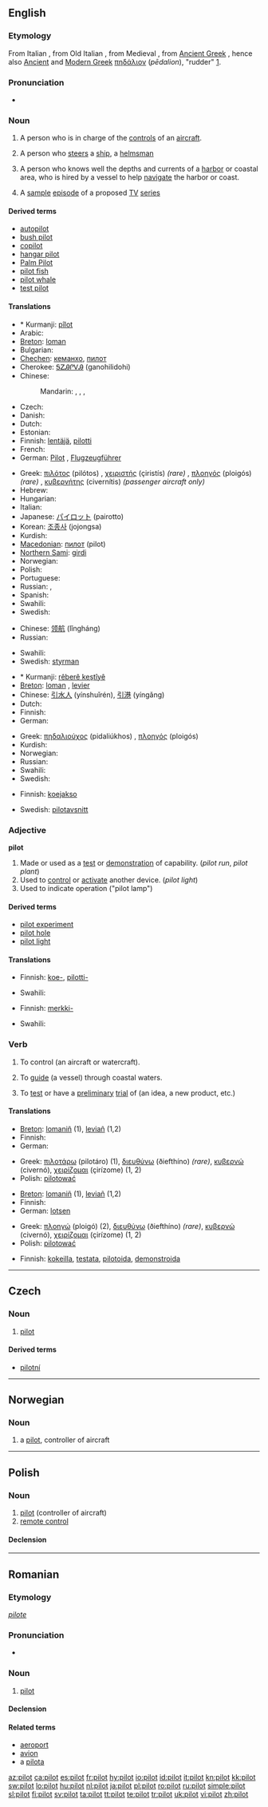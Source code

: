 {{also|Pilot}}
==English==
{{wikipedia}}

===Etymology===
From Italian {{term|piloto}}, from Old Italian {{term|pedota}}, from Medieval {{etyl|el}} {{term|πηδώτης|sc=Grek|tr=pēdōtēs||helmsman, steersman}}, from  [[Ancient Greek]] {{term|πηδόν|tr=pēdon||blade of an oar, oar}} [http://www.perseus.tufts.edu/cgi-bin/ptext?layout.reflang=greek;layout.refembed=2;layout.refwordcount=1;layout.refdoc=Perseus%3Atext%3A1999.04.0057;layout.reflookup=phdo%2Fn;layout.refcit=entry%3Dphda%2Flion;doc=Perseus%3Atext%3A1999.04.0057%3Aentry%3D%2382908  ], hence also [[Ancient Greek|Ancient]] and [[Modern Greek]] [[πηδάλιον]] (''pēdalion''), "rudder" [http://www.perseus.tufts.edu/cgi-bin/ptext?doc=Perseus%3Atext%3A1999.04.0057%3Aentry%3D%2382894].

===Pronunciation===
* {{audio|En-us-pilot.ogg|Audio (US)}}

===Noun===
{{en-noun}}

# {{aviation}} A person who is in charge of the [[control]]s of an [[aircraft]].
# {{nautical}} A person who [[steer]]s a [[ship]], a [[helmsman]]
# {{nautical}} A person who knows well the depths and currents of a [[harbor]] or coastal area, who is hired by a vessel to help [[navigate]] the harbor or coast.
# {{television}} A [[sample]] [[episode]] of a proposed [[TV]] [[series]]

====Derived terms====
* [[autopilot]]
* [[bush pilot]]
* [[copilot]]
* [[hangar pilot]]
* [[Palm Pilot]]
* [[pilot fish]]
* [[pilot whale]]
* [[test pilot]]

====Translations====
{{trans-top|controller of aircraft}}
* * Kurmanji: [[pîlot]]
* Arabic: {{Arab|[[طيار]]}} {{IPAchar|(ʈayyār)}} {{m}}
* [[Breton]]: [[loman]] {{m}}
* Bulgarian: {{t+|bg|летец|m|tr=letec|sc=Cyrl}}
* [[Chechen]]: [[кеманхо]], [[пилот]]
* Cherokee: [[ᎦᏃᎯᎵᏙᎯ]] (ganohilidohi)
* Chinese:
*: Mandarin: {{t|cmn|飛行員|sc=Hani}}, {{t|cmn|飞行员|tr=fēixíngyuán|sc=Hani}}, {{t|cmn|駕駛員|sc=Hani}}, {{t|cmn|驾驶员|tr=jiàshǐyuán|sc=Hani}}
* Czech: {{t-|cs|pilot|m}}
* Danish: {{t-|da|pilot}}
* Dutch: {{t+|nl|piloot|m}}
* Estonian: {{t-|et|piloot}}
* Finnish: [[lentäjä]], [[pilotti]]
* French: {{t+|fr|pilote|m}}
* German: [[Pilot]] {{m}}, [[Flugzeugführer]] {{m}}
{{trans-mid}}
* Greek: [[πιλότος]] (pilótos) {{m}}, [[χειριστής]] (çiristís) ''(rare)'' {{m}}, [[πλοηγός]] (ploigós) ''(rare)'' {{m}}, [[κυβερνήτης]] (civernítis) ''(passenger aircraft only)'' {{m}}
* Hebrew: {{t|he|טייס|m|tr=tayas|sc=Hebr}}
* Hungarian: {{t+|hu|pilóta}}
* Italian: {{t-|it|pilota|m|f}}
* Japanese: [[パイロット]] (pairotto)
* Korean: [[조종사]] (jojongsa)
* Kurdish:
* [[Macedonian]]: [[пилот]] (pilot) {{m}}
* [[Northern Sami]]: [[girdi]]
* Norwegian: {{t-|no|pilot|m}}
* Polish: {{t+|pl|pilot|m}}
* Portuguese: {{t+|pt|piloto|m}}
* Russian: {{t+|ru|лётчик|m|tr=ljótčik|sc=Cyrl}}, {{t+|ru|пилот|m|tr=pilót|sc=Cyrl}}
* Spanish: {{t-|es|piloto|m}}
* Swahili: {{t+|sw|rubani|xs=Swahili}}
* Swedish: {{t+|sv|pilot|c}}
{{trans-bottom}}

{{trans-top|helmsman}}
* Chinese: [[领航]] (lǐngháng)
* Russian: {{t+|ru|штурман|m|tr=štúrman|sc=Cyrl}}
{{trans-mid}}
* Swahili: {{t|sw|marubani|xs=Swahili}}
* Swedish: [[styrman]] {{c}}
{{trans-bottom}}

{{trans-top|person who helps navigate the harbor or coast}}
* * Kurmanji: [[rêberê keştîyê]]
* [[Breton]]: [[loman]] {{m}}, [[levier]]
* Chinese: [[引水人]] (yínshuǐrén), [[引港]] (yíngǎng)
* Dutch: {{t+|nl|loods|m}}
* Finnish: {{t-|fi|luotsi}}
* German: {{t+|de|Lotse|m}}
{{trans-mid}}
* Greek: [[πηδαλιούχος]] (pidaliúkhos) {{m}}, [[πλοηγός]] (ploigós) {{m}}
* Kurdish:
* Norwegian: {{t+|no|los|m}}
* Russian: {{t+|ru|лоцман|m|tr=lótsman|sc=Cyrl}}
* Swahili: {{t|sw|marubani|xs=Swahili}}
* Swedish: {{t-|sv|lots|c}}
{{trans-bottom}}

{{trans-top|sample TV series episode}}
* Finnish: [[koejakso]]
{{trans-mid}}
* Swedish: [[pilotavsnitt]] {{n}}
{{trans-bottom}}

===Adjective===
'''pilot'''

# Made or used as a [[test]] or [[demonstration]] of capability. (''pilot run'', ''pilot plant'')
# Used to [[control]] or [[activate]] another device. (''pilot light'')
# Used to indicate operation ("pilot lamp")

====Derived terms====
* [[pilot experiment]]
* [[pilot hole]]
* [[pilot light]]

====Translations====
{{trans-top|made or used as a test}}
* Finnish: [[koe-]], [[pilotti-]]
{{trans-mid}}
* Swahili: {{t|sw|marubani|xs=Swahili}}
{{trans-bottom}}

{{trans-top|used as indicator}}
* Finnish: [[merkki-]]
{{trans-mid}}
* Swahili: {{t|sw|marubani|xs=Swahili}}
{{trans-bottom}}

===Verb===
{{en-verb}}

# {{transitive}} To control (an aircraft or watercraft).
# {{transitive}} To [[guide]] (a vessel) through coastal waters.
# {{transitive}} To [[test]] or have a [[preliminary]] [[trial]] of (an idea, a new product, etc.)

====Translations====
{{trans-top|to control an aircraft or watercraft}}
* [[Breton]]: [[lomaniñ]] (1), [[leviañ]] (1,2)
* Finnish: {{t+|fi|ohjata}}
* German: {{t+|de|führen}}
{{trans-mid}}
* Greek: [[πιλοτάρω]] (pilotáro) (1), [[διευθύνω]] (ðiefthíno) ''(rare)'', [[κυβερνώ]] (civernó), [[χειρίζομαι]] (çirízome) (1, 2)
* Polish: [[pilotować]]
{{trans-bottom}}

{{trans-top|to guide through coastal waters}}
* [[Breton]]: [[lomaniñ]] (1), [[leviañ]] (1,2)
* Finnish: {{t-|fi|luotsata}}
* German: [[lotsen]]
{{trans-mid}}
* Greek: [[πλοηγώ]] (ploigó) (2), [[διευθύνω]] (ðiefthíno) ''(rare)'', [[κυβερνώ]] (civernó), [[χειρίζομαι]] (çirízome) (1, 2)
* Polish: [[pilotować]]
{{trans-bottom}}

{{trans-top|to test}}
* Finnish: [[kokeilla]], [[testata]], [[pilotoida]], [[demonstroida]]
{{trans-mid}}
{{trans-bottom}}

----

==Czech==

===Noun===
{{cs-noun|g=m}}

# [[#English|pilot]] {{i|controller of aircraft}}

====Derived terms====
* [[pilotní]]

----

==Norwegian==

===Noun===
{{no-noun-m1|pilot}}

# a [[#English|pilot]], controller of aircraft

----

==Polish==

===Noun===
{{infl|pl|noun|g=m}}

# [[#English|pilot]] (controller of aircraft)
# [[remote control]]

====Declension====
{{pl-decl-noun
|pilot|piloci (#1)<br>piloty(#2)
|pilota|pilotów
|pilotowi|pilotom
|pilota|pilotów
|pilotem|pilotami
|pilocie|pilotach
|pilocie|piloci (#1)<br>piloty(#2)
}}

----

==Romanian==

===Etymology===
{{etyl|fr|ro}} ''[[pilote]]''

===Pronunciation===
* {{IPA|/pi'lot/|lang=ro}}

===Noun===
{{ro-noun|m|piloţi}}

# [[#English|pilot]]

====Declension====
{{ro-noun-m|pl=piloţi|def=pilotul}}

====Related terms====
* [[aeroport]]
* [[avion]]
* a [[pilota]]

[[az:pilot]]
[[ca:pilot]]
[[es:pilot]]
[[fr:pilot]]
[[hy:pilot]]
[[io:pilot]]
[[id:pilot]]
[[it:pilot]]
[[kn:pilot]]
[[kk:pilot]]
[[sw:pilot]]
[[lo:pilot]]
[[hu:pilot]]
[[nl:pilot]]
[[ja:pilot]]
[[pl:pilot]]
[[ro:pilot]]
[[ru:pilot]]
[[simple:pilot]]
[[sl:pilot]]
[[fi:pilot]]
[[sv:pilot]]
[[ta:pilot]]
[[tt:pilot]]
[[te:pilot]]
[[tr:pilot]]
[[uk:pilot]]
[[vi:pilot]]
[[zh:pilot]]